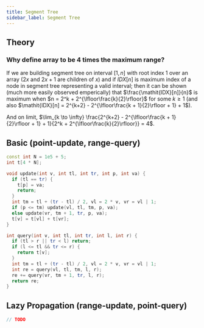 ```yaml
---
title: Segment Tree
sidebar_label: Segment Tree
---
```


## Theory

### Why define array to be 4 times the maximum range?

If we are building segment tree on interval $[1, n]$ with root index 1 over an array ($2x$ and $2x + 1$ are children of $x$) and if $\mathit{IDX}[n]$ is maximum index of a node in segment tree representing a valid interval; then it can be shown (much more easily observed emperically) that $\frac{\mathit{IDX}[n]}{n}$ is maximum when $n = 2^k + 2^{\lfloor\frac{k}{2}\rfloor}$ for some $k \ge 1$ (and also $\mathit{IDX}[n] = 2^{k+2} - 2^{\lfloor\frac{k + 1}{2}\rfloor + 1} + 1$).

And on limit, $\lim_{k \to \infty} \frac{2^{k+2} - 2^{\lfloor\frac{k + 1}{2}\rfloor + 1} + 1}{2^k + 2^{\lfloor\frac{k}{2}\rfloor}} = 4$.

## Basic (point-update, range-query)

```cpp
const int N = 1e5 + 5;
int t[4 * N];

void update(int v, int tl, int tr, int p, int va) {
  if (tl == tr) {
    t[p] = va;
    return;
  }
  int tm = tl + (tr - tl) / 2, vl = 2 * v, vr = vl | 1;
  if (p <= tm) update(vl, tl, tm, p, va);
  else update(vr, tm + 1, tr, p, va);
  t[v] = t[vl] + t[vr];
}

int query(int v, int tl, int tr, int l, int r) {
  if (tl > r || tr < l) return;
  if (l <= tl && tr <= r) {
    return t[v];
  }
  int tm = tl + (tr - tl) / 2, vl = 2 * v, vr = vl | 1;
  int re = query(vl, tl, tm, l, r);
  re += query(vr, tm + 1, tr, l, r);
  return re;
}
```

## Lazy Propagation (range-update, point-query)

```cpp
// TODO
```